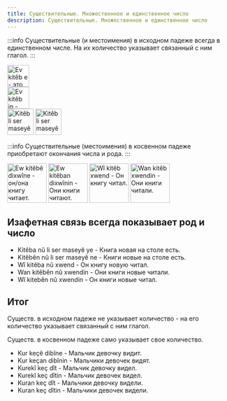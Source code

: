 ```yaml
---
title: Существительные. Множественное и единственное число
description: Существительные. Множественное и единственное число
---
```


:::info
Существительные (и местоимения) в исходном падеже всегда в единственном числе. На их количество указывает связанный с ним глагол.
:::

<img src="/img/chapter-3/ev_kiteb-e.png" alt="Ev kitêb e - это книга." height="50px"/>
<br/>
<img src="/img/chapter-3/ev_kiteb-in.png" alt="Ev kitêb in - это книги." height="50px"/>
<br/>
<img src="/img/chapter-3/kitêb-li-ser-maseyê-ye.png" alt="Kitêb li ser maseyê ye - книга на столе есть." height="60px"/>
<img src="/img/chapter-3/Kitêb-li-ser-maseyê-ne.png" alt="Kitêb li ser maseyê ne - книги на столе есть." height="60px"/>


:::info
Существительные (местоимения) в косвенном падеже приобретают окончания числа и рода.
:::

<img src="/img/chapter-3/Ew-kitêbê-dixwîne.png" alt="Ew kitêbê dixwîne - он/она книгу читает." height="90px"/>
<img src="/img/chapter-3/Ew-kitêban-dixwînin.png" alt="Ew kitêban dixwînin - Они книги читают." height="90px"/>
<img src="/img/chapter-3/wî-kitêb-xwend.png" alt="Wî kitêb xwend - Он книгу читал." height="90px"/>
<img src="/img/chapter-3/wan-kitêb-xwendin.png" alt="Wan kitêb xwendin - Они книги читали." height="90px"/>

## Изафетная связь всегда показывает род и число

* Kitêba nû li ser maseyê ye - Книга новая на столе есть.
* Kitêbên nû li ser maseyê ne - Книги новые на столе есть.
* Wî kitêba nû xwend - Он книгу новую читал.
* Wan kitêbên nû xwendin - Они книги новые читали.
* Wî kitebên nû xwendin - Он книги новые читал.

## Итог

Существ. в исходном падеже не указывает количество - на его количество указывает связанный с ним глагол.

Существ. в косвенном падеже само указывает свое количество.

* Kur keçê dibîne - Мальчик девочку видит.
* Kur keçan dibînin - Мальчики девочек видят.
* Kurekî keç dît - Мальчик девочку видел.
* Kurekî keç dîtin - Мальчик девочек видел.
* Kuran keç dît - Мальчики девочку видели.
* Kuran keç dîtin - Мальчики девочек видели.